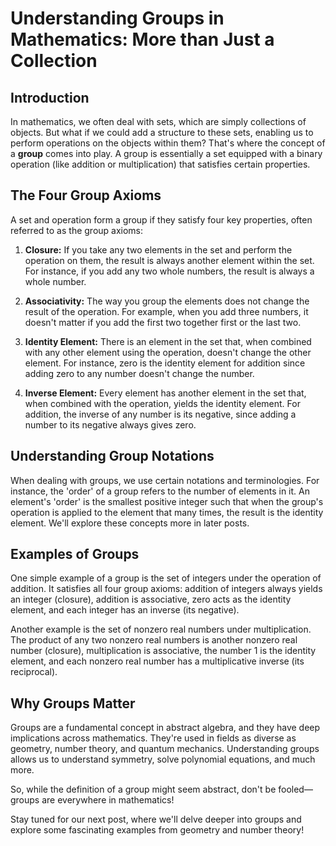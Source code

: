 # Understanding Groups in Mathematics: More than Just a Collection

## Introduction

In mathematics, we often deal with sets, which are simply collections of objects. But what if we could add a structure to these sets, enabling us to perform operations on the objects within them? That's where the concept of a **group** comes into play. A group is essentially a set equipped with a binary operation (like addition or multiplication) that satisfies certain properties.

## The Four Group Axioms

A set and operation form a group if they satisfy four key properties, often referred to as the group axioms:

1. **Closure:** If you take any two elements in the set and perform the operation on them, the result is always another element within the set. For instance, if you add any two whole numbers, the result is always a whole number.

2. **Associativity:** The way you group the elements does not change the result of the operation. For example, when you add three numbers, it doesn't matter if you add the first two together first or the last two.

3. **Identity Element:** There is an element in the set that, when combined with any other element using the operation, doesn't change the other element. For instance, zero is the identity element for addition since adding zero to any number doesn't change the number.

4. **Inverse Element:** Every element has another element in the set that, when combined with the operation, yields the identity element. For addition, the inverse of any number is its negative, since adding a number to its negative always gives zero.

## Understanding Group Notations

When dealing with groups, we use certain notations and terminologies. For instance, the 'order' of a group refers to the number of elements in it. An element's 'order' is the smallest positive integer such that when the group's operation is applied to the element that many times, the result is the identity element. We'll explore these concepts more in later posts.

## Examples of Groups

One simple example of a group is the set of integers under the operation of addition. It satisfies all four group axioms: addition of integers always yields an integer (closure), addition is associative, zero acts as the identity element, and each integer has an inverse (its negative).

Another example is the set of nonzero real numbers under multiplication. The product of any two nonzero real numbers is another nonzero real number (closure), multiplication is associative, the number 1 is the identity element, and each nonzero real number has a multiplicative inverse (its reciprocal).

## Why Groups Matter

Groups are a fundamental concept in abstract algebra, and they have deep implications across mathematics. They're used in fields as diverse as geometry, number theory, and quantum mechanics. Understanding groups allows us to understand symmetry, solve polynomial equations, and much more.

So, while the definition of a group might seem abstract, don't be fooled—groups are everywhere in mathematics!

Stay tuned for our next post, where we'll delve deeper into groups and explore some fascinating examples from geometry and number theory!
